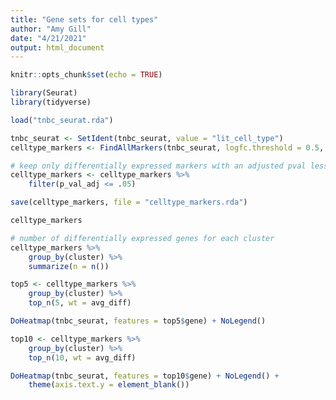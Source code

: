 ```yaml
---
title: "Gene sets for cell types"
author: "Amy Gill"
date: "4/21/2021"
output: html_document
---
```


```r
knitr::opts_chunk$set(echo = TRUE)
```

```r
library(Seurat)
library(tidyverse)

load("tnbc_seurat.rda")
```


```r
tnbc_seurat <- SetIdent(tnbc_seurat, value = "lit_cell_type")
celltype_markers <- FindAllMarkers(tnbc_seurat, logfc.threshold = 0.5, slot = "scale.data")

# keep only differentially expressed markers with an adjusted pval less than .05
celltype_markers <- celltype_markers %>%
	filter(p_val_adj <= .05)

save(celltype_markers, file = "celltype_markers.rda")
```

```r
celltype_markers
```


```r
# number of differentially expressed genes for each cluster
celltype_markers %>%
	group_by(cluster) %>%
	summarize(n = n())
```

```r
top5 <- celltype_markers %>%
	group_by(cluster) %>%
	top_n(5, wt = avg_diff)

DoHeatmap(tnbc_seurat, features = top5$gene) + NoLegend()
```

```r
top10 <- celltype_markers %>%
	group_by(cluster) %>%
	top_n(10, wt = avg_diff)

DoHeatmap(tnbc_seurat, features = top10$gene) + NoLegend() +
	theme(axis.text.y = element_blank())
```